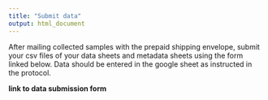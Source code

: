 ```yaml
---
title: "Submit data"
output: html_document
---
```


After mailing collected samples with the prepaid shipping envelope, submit your csv files of your data sheets and metadata sheets using the form linked below. Data should be entered in the google sheet as instructed in the protocol.

**link to data submission form**


